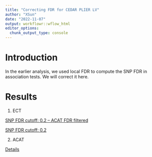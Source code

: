 ```yaml
---
title: "Correcting FDR for CEDAR PLIER LV"
author: "XSun"
date: "2022-11-07"
output: workflowr::wflow_html
editor_options:
  chunk_output_type: console
---
```


# Introduction

In the earlier analysis, we used local FDR to compute the SNP FDR in association tests. We will correct it here. 


# Results


1. ECT 

[SNP FDR cutoff: 0.2 -- ACAT FDR filtered](https://xsun1229.github.io/factor_analysis/ECT_redo_plier_acat_2digits.html)

[SNP FDR cutoff: 0.2](https://xsun1229.github.io/factor_analysis/ECT_redo_plier.html)

2. ACAT 

[Details](https://xsun1229.github.io/factor_analysis/acat_fdr_plier.html)
